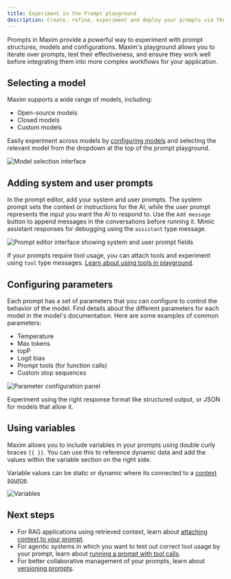 ```yaml
---
title: Experiment in the Prompt playground
description: Create, refine, experiment and deploy your prompts via the playground. Organize of your prompts using folders and versions, experimenting with the real world cases by linking tools and context, and deploying based on custom logic.
---
```


Prompts in Maxim provide a powerful way to experiment with prompt structures, models and configurations. Maxim's playground allows you to iterate over prompts, test their effectiveness, and ensure they work well before integrating them into more complex workflows for your application.

## Selecting a model

Maxim supports a wide range of models, including:

- Open-source models
- Closed models
- Custom models

Easily experiment across models by [configuring models](/docs/introduction/quickstart/setting-up-workspace#add-model-api-keys) and selecting the relevant model from the dropdown at the top of the prompt playground. 

![Model selection interface](/images/docs/evaluate/how-to/evaluate-prompts/experiment-playground/model-selection-interface.png)

## Adding system and user prompts

In the prompt editor, add your system and user prompts. The system prompt sets the context or instructions for the AI, while the user prompt represents the input you want the AI to respond to. Use the `Add message` button to append messages in the conversations before running it. Mimic assistant responses for debugging using the `assistant` type message.

![Prompt editor interface showing system and user prompt fields](/images/docs/evaluate/how-to/evaluate-prompts/experiment-playground/prompt-editor-interface.png)

<Callout type="info" title="Experimenting with tools">

If your prompts require tool usage, you can attach tools and experiment using `tool` type messages. [Learn about using tools in playground](/docs/evaluate/how-to/evaluate-prompts/run-prompt-tool-calls).

</Callout>

## Configuring parameters

Each prompt has a set of parameters that you can configure to control the behavior of the model. Find details about the different parameters for each model in the model's documentation. Here are some examples of common parameters:

- Temperature
- Max tokens
- topP
- Logit bias
- Prompt tools (for function calls)
- Custom stop sequences

![Parameter configuration panel](/images/docs/evaluate/how-to/evaluate-prompts/experiment-playground/parameter-configuration-panel.png)

<Callout type="info" title="Select response formats">

Experiment using the right response format like structured output, or JSON for models that allow it.

</Callout>

## Using variables

Maxim allows you to include variables in your prompts using double curly braces `{{ }}`. You can use this to reference dynamic data and add the values within the variable section on the right side. 

Variable values can be static or dynamic where its connected to a [context source](/docs/library/how-to/context-sources/bring-your-rag-via-an-api-endpoint).

![Variables](/images/docs/evaluate/how-to/evaluate-prompts/experiment-playground/variables.png)


## Next steps
- For RAG applications using retrieved context, learn about [attaching context to your prompt](/docs/evaluate/how-to/evaluate-prompts/rag-quality).
- For agentic systems in which you want to test out correct tool usage by your prompt, learn about [running a prompt with tool calls](/docs/evaluate/how-to/evaluate-prompts/run-prompt-tool-calls).
- For better collaborative management of your prompts, learn about [versioning prompts](/docs/evaluate/how-to/evaluate-prompts/create-prompt-versions).
